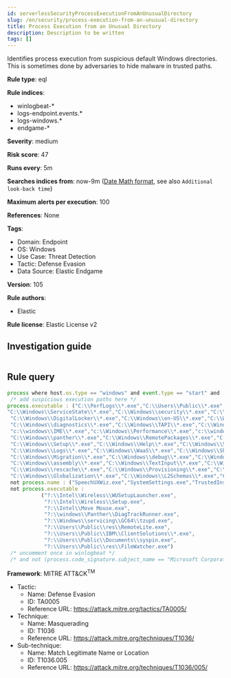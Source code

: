 ```yaml
---
id: serverlessSecurityProcessExecutionFromAnUnusualDirectory
slug: /en/security/process-execution-from-an-unusual-directory
title: Process Execution from an Unusual Directory
description: Description to be written
tags: []
---
```


<div id="process-execution-from-an-unusual-directory"></div>

Identifies process execution from suspicious default Windows directories. This is sometimes done by adversaries to hide malware in trusted paths.

**Rule type**: eql

**Rule indices**: 

* winlogbeat-*
* logs-endpoint.events.*
* logs-windows.*
* endgame-*

**Severity**: medium

**Risk score**: 47

**Runs every**: 5m

**Searches indices from**: now-9m ([Date Math format](((ref))/common-options.html#date-math), see also <DocLink id="serverlessSecurityRulesUiCreate" section="set-the-rules-schedule">`Additional look-back time`</DocLink>)

**Maximum alerts per execution**: 100

**References**: None

**Tags**: 

* Domain: Endpoint
* OS: Windows
* Use Case: Threat Detection
* Tactic: Defense Evasion
* Data Source: Elastic Endgame

**Version**: 105

**Rule authors**: 

* Elastic

**Rule license**: Elastic License v2

## Investigation guide

```markdown

```

## Rule query

```js
process where host.os.type == "windows" and event.type == "start" and
 /* add suspicious execution paths here */
process.executable : ("C:\\PerfLogs\\*.exe","C:\\Users\\Public\\*.exe","C:\\Windows\\Tasks\\*.exe","C:\\Intel\\*.exe","C:\\AMD\\Temp\\*.exe","C:\\Windows\\AppReadiness\\*.exe",
"C:\\Windows\\ServiceState\\*.exe","C:\\Windows\\security\\*.exe","C:\\Windows\\IdentityCRL\\*.exe","C:\\Windows\\Branding\\*.exe","C:\\Windows\\csc\\*.exe",
 "C:\\Windows\\DigitalLocker\\*.exe","C:\\Windows\\en-US\\*.exe","C:\\Windows\\wlansvc\\*.exe","C:\\Windows\\Prefetch\\*.exe","C:\\Windows\\Fonts\\*.exe",
 "C:\\Windows\\diagnostics\\*.exe","C:\\Windows\\TAPI\\*.exe","C:\\Windows\\INF\\*.exe","C:\\Windows\\System32\\Speech\\*.exe","C:\\windows\\tracing\\*.exe",
 "c:\\windows\\IME\\*.exe","c:\\Windows\\Performance\\*.exe","c:\\windows\\intel\\*.exe","c:\\windows\\ms\\*.exe","C:\\Windows\\dot3svc\\*.exe",
 "C:\\Windows\\panther\\*.exe","C:\\Windows\\RemotePackages\\*.exe","C:\\Windows\\OCR\\*.exe","C:\\Windows\\appcompat\\*.exe","C:\\Windows\\apppatch\\*.exe","C:\\Windows\\addins\\*.exe",
 "C:\\Windows\\Setup\\*.exe","C:\\Windows\\Help\\*.exe","C:\\Windows\\SKB\\*.exe","C:\\Windows\\Vss\\*.exe","C:\\Windows\\Web\\*.exe","C:\\Windows\\servicing\\*.exe","C:\\Windows\\CbsTemp\\*.exe",
 "C:\\Windows\\Logs\\*.exe","C:\\Windows\\WaaS\\*.exe","C:\\Windows\\ShellExperiences\\*.exe","C:\\Windows\\ShellComponents\\*.exe","C:\\Windows\\PLA\\*.exe",
 "C:\\Windows\\Migration\\*.exe","C:\\Windows\\debug\\*.exe","C:\\Windows\\Cursors\\*.exe","C:\\Windows\\Containers\\*.exe","C:\\Windows\\Boot\\*.exe","C:\\Windows\\bcastdvr\\*.exe",
 "C:\\Windows\\assembly\\*.exe","C:\\Windows\\TextInput\\*.exe","C:\\Windows\\security\\*.exe","C:\\Windows\\schemas\\*.exe","C:\\Windows\\SchCache\\*.exe","C:\\Windows\\Resources\\*.exe",
 "C:\\Windows\\rescache\\*.exe","C:\\Windows\\Provisioning\\*.exe","C:\\Windows\\PrintDialog\\*.exe","C:\\Windows\\PolicyDefinitions\\*.exe","C:\\Windows\\media\\*.exe",
 "C:\\Windows\\Globalization\\*.exe","C:\\Windows\\L2Schemas\\*.exe","C:\\Windows\\LiveKernelReports\\*.exe","C:\\Windows\\ModemLogs\\*.exe","C:\\Windows\\ImmersiveControlPanel\\*.exe") and
 not process.name : ("SpeechUXWiz.exe","SystemSettings.exe","TrustedInstaller.exe","PrintDialog.exe","MpSigStub.exe","LMS.exe","mpam-*.exe") and
 not process.executable :
           ("?:\\Intel\\Wireless\\WUSetupLauncher.exe",
            "?:\\Intel\\Wireless\\Setup.exe",
            "?:\\Intel\\Move Mouse.exe",
            "?:\\windows\\Panther\\DiagTrackRunner.exe",
            "?:\\Windows\\servicing\\GC64\\tzupd.exe",
            "?:\\Users\\Public\\res\\RemoteLite.exe",
            "?:\\Users\\Public\\IBM\\ClientSolutions\\*.exe",
            "?:\\Users\\Public\\Documents\\syspin.exe",
            "?:\\Users\\Public\\res\\FileWatcher.exe")
 /* uncomment once in winlogbeat */
 /* and not (process.code_signature.subject_name == "Microsoft Corporation" and process.code_signature.trusted == true) */

```

**Framework**: MITRE ATT&CK<sup>TM</sup>

* Tactic:
    * Name: Defense Evasion
    * ID: TA0005
    * Reference URL: https://attack.mitre.org/tactics/TA0005/
* Technique:
    * Name: Masquerading
    * ID: T1036
    * Reference URL: https://attack.mitre.org/techniques/T1036/
* Sub-technique:
    * Name: Match Legitimate Name or Location
    * ID: T1036.005
    * Reference URL: https://attack.mitre.org/techniques/T1036/005/

